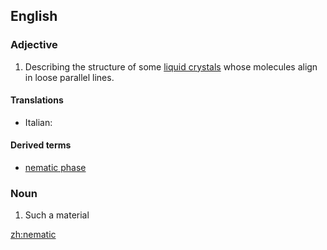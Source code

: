 ==English==

===Adjective===
{{en-adj}}

# {{physics|chemistry}} Describing the structure of some [[liquid crystal]]s whose molecules align in loose parallel lines.

====Translations====
{{trans-top}}
* Italian: {{t-|it|nematico}}
{{trans-mid}}
{{trans-bottom}}

====Derived terms====
* [[nematic phase]]

===Noun===
{{en-noun}}

# Such a material

[[zh:nematic]]